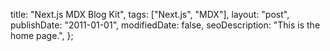 
  title: "Next.js MDX Blog Kit",
  tags: ["Next.js", "MDX"],
  layout: "post",
  publishDate: "2011-01-01",
  modifiedDate: false,
  seoDescription: "This is the home page.",
};

<Homepage />
